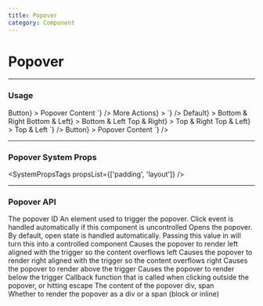 ```yaml
---
title: Popover
category: Component
---
```



# Popover

---

### Usage

<LiveCode>
  <LiveCode.Content
    title="Uncontrolled Open State"
    code={`
      <Box height="100px">
        <Popover
          id="test-popover"
          p="400"
          width="30rem"
          trigger={<Button aria-describedby="test-popover">Button</Button>}
        >
          Popover Content
        </Popover>
      </Box>
    `}
  />
  <LiveCode.Content
    title="With ActionList"
    code={`
      <Box height="300px">
        <Popover
          id="test-popover"
          trigger={<Button aria-describedby="test-popover">More Actions</Button>}
        >
          <ActionList
            actions={[
              { content: 'Edit', is: 'button' },
              { content: 'Delete', selected: true, is: 'button' },
              { content: 'Test', is: 'button' },
            ]}
            sections={[
              [
                { content: 'Sectioned1', is: 'button' },
                { content: 'Sectioned2', is: 'button' },
              ],
            ]}
          />
        </Popover>
      </Box>
    `}
  />
  <LiveCode.Content
    title="Positioning"
    code={`
      <Box height="150px">
        <Box display="flex">
          <Box flex="1">
            <Popover
              id="test-popover-1"
              p="200"
              trigger={<Button aria-describedby="test-popover-1">Default</Button>}
            >
              Bottom & Right
            </Popover>
          </Box>
          <Box flex="0">
            <Popover
              id="test-popover-2"
              p="200"
              bottom
              left
              trigger={<Button aria-describedby="test-popover-2">Bottom & Left</Button>}
            >
              Bottom & Left
            </Popover>
          </Box>
        </Box>
        <Box display="flex" mt="800">
          <Box flex="1">
            <Popover
              id="test-popover-3"
              p="200"
              top
              trigger={<Button aria-describedby="test-popover-3">Top & Right</Button>}
            >
              Top & Right
            </Popover>
          </Box>
          <Box flex="0">
            <Popover
              id="test-popover-4"
              p="200"
              top
              left
              trigger={<Button aria-describedby="test-popover-4">Top & Left</Button>}
            >
              Top & Left
            </Popover>
          </Box>
        </Box>
      </Box>
    `}
  />
  <LiveCode.Content
    title="System Props"
    code={`
      <Box height="300px">
        <Popover
          id="test-popover"
          p={['300', null, null, '700']}
          width={['10rem', null, null, '30rem']}
          height={['10rem', null, null, '14rem']}
          trigger={<Button aria-describedby="test-popover">Button</Button>}
        >
          Popover Content
        </Popover>
      </Box>
    `}
  />
</LiveCode>

---

### Popover System Props

<SystemPropsTags propsList={['padding', 'layout']} />

---

### Popover API

<Prop name="id" type="string">
  The popover ID
</Prop>

<Prop name="trigger" type="node">
  An element used to trigger the popover. Click event is handled automatically
  if this component is uncontrolled
</Prop>

<Prop name="open" type="bool">
  Opens the popover. By default, open state is handled automatically. Passing
  this value in will turn this into a controlled component
</Prop>

<Prop name="left" type="bool">
  Causes the popover to render left aligned with the trigger so the content
  overflows left
</Prop>

<Prop name="right" type="bool">
  Causes the popover to render right aligned with the trigger so the content
  overflows right
</Prop>

<Prop name="top" type="bool">
  Causes the popover to render above the trigger
</Prop>

<Prop name="bottom" type="bool">
  Causes the popover to render below the trigger
</Prop>

<Prop name="onClose" type="function" defaultValue="(e) => void">
  Callback function that is called when clicking outside the popover, or hitting
  escape
</Prop>

<Prop name="children" type="node">
  The content of the popover
</Prop>

<Prop name="as" type="string">
  div, span <br />
  Whether to render the popover as a div or a span (block or inline)
</Prop>

